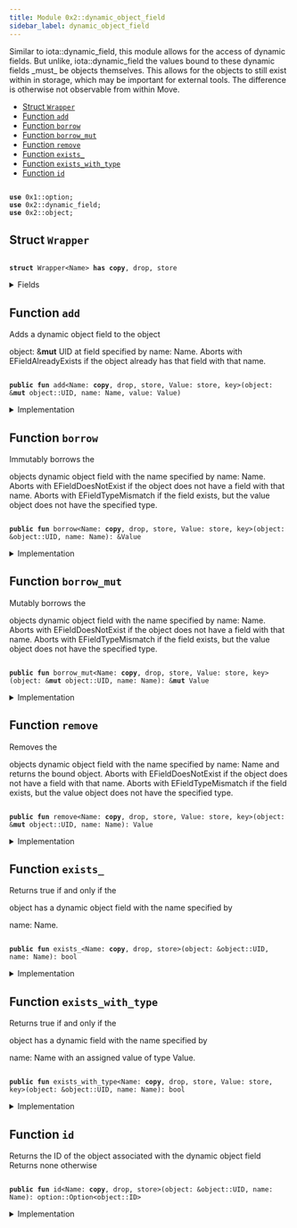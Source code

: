 ```yaml
---
title: Module 0x2::dynamic_object_field
sidebar_label: dynamic_object_field
---
```


<Link id="0x2_dynamic_object_field"/>
Similar to 
iota::dynamic_field, this module allows for the access of dynamic fields. But
unlike, 
iota::dynamic_field the values bound to these dynamic fields _must_ be objects
themselves. This allows for the objects to still exist within in storage, which may be important
for external tools. The difference is otherwise not observable from within Move.


-  [Struct `Wrapper`](#0x2_dynamic_object_field_Wrapper)
-  [Function `add`](#0x2_dynamic_object_field_add)
-  [Function `borrow`](#0x2_dynamic_object_field_borrow)
-  [Function `borrow_mut`](#0x2_dynamic_object_field_borrow_mut)
-  [Function `remove`](#0x2_dynamic_object_field_remove)
-  [Function `exists_`](#0x2_dynamic_object_field_exists_)
-  [Function `exists_with_type`](#0x2_dynamic_object_field_exists_with_type)
-  [Function `id`](#0x2_dynamic_object_field_id)


<pre><code>
<b>use</b> <Link to="../move-stdlib/option#0x1_option">0x1::option</Link>;
<b>use</b> <Link to="../iota-framework/dynamic_field#0x2_dynamic_field">0x2::dynamic_field</Link>;
<b>use</b> <Link to="../iota-framework/object#0x2_object">0x2::object</Link>;
</code></pre>



<Link id="0x2_dynamic_object_field_Wrapper"></Link>

## Struct `Wrapper`



<pre><code>
<b>struct</b> <Link to="../iota-framework/dynamic_object_field#0x2_dynamic_object_field_Wrapper">Wrapper</Link>&lt;Name&gt; <b>has</b> <b>copy</b>, drop, store
</code></pre>



<details>
<summary>Fields</summary>


<dl>
<dt>

name: Name
</dt>
<dd>

</dd>
</dl>


</details>

<Link id="0x2_dynamic_object_field_add"></Link>

## Function `add`

Adds a dynamic object field to the object 
<Link to="../iota-framework/object#0x2_object">object</Link>: &<b>mut</b> UID at field specified by 
name: Name.
Aborts with 
EFieldAlreadyExists if the object already has that field with that name.


<pre><code>
<b>public</b> <b>fun</b> <Link to="../iota-framework/dynamic_object_field#0x2_dynamic_object_field_add">add</Link>&lt;Name: <b>copy</b>, drop, store, Value: store, key&gt;(<Link to="../iota-framework/object#0x2_object">object</Link>: &<b>mut</b> <Link to="../iota-framework/object#0x2_object_UID">object::UID</Link>, name: Name, value: Value)
</code></pre>



<details>
<summary>Implementation</summary>


<pre><code>
<b>public</b> <b>fun</b> <Link to="../iota-framework/dynamic_object_field#0x2_dynamic_object_field_add">add</Link>&lt;Name: <b>copy</b> + drop + store, Value: key + store&gt;(
    // we <b>use</b> &<b>mut</b> UID in several spots for access control
    <Link to="../iota-framework/object#0x2_object">object</Link>: &<b>mut</b> UID,
    name: Name,
    value: Value,
) \{
    <b>let</b> key = <Link to="../iota-framework/dynamic_object_field#0x2_dynamic_object_field_Wrapper">Wrapper</Link> \{ name };
    <b>let</b> id = <Link to="../iota-framework/object#0x2_object_id">object::id</Link>(&value);
    field::add(<Link to="../iota-framework/object#0x2_object">object</Link>, key, id);
    <b>let</b> (field, _) = field::field_info&lt;<Link to="../iota-framework/dynamic_object_field#0x2_dynamic_object_field_Wrapper">Wrapper</Link>&lt;Name&gt;&gt;(<Link to="../iota-framework/object#0x2_object">object</Link>, key);
    add_child_object(field.to_address(), value);
}
</code></pre>



</details>

<Link id="0x2_dynamic_object_field_borrow"></Link>

## Function `borrow`

Immutably borrows the 
<Link to="../iota-framework/object#0x2_object">object</Link>s dynamic object field with the name specified by 
name: Name.
Aborts with 
EFieldDoesNotExist if the object does not have a field with that name.
Aborts with 
EFieldTypeMismatch if the field exists, but the value object does not have the
specified type.


<pre><code>
<b>public</b> <b>fun</b> <Link to="../iota-framework/dynamic_object_field#0x2_dynamic_object_field_borrow">borrow</Link>&lt;Name: <b>copy</b>, drop, store, Value: store, key&gt;(<Link to="../iota-framework/object#0x2_object">object</Link>: &<Link to="../iota-framework/object#0x2_object_UID">object::UID</Link>, name: Name): &Value
</code></pre>



<details>
<summary>Implementation</summary>


<pre><code>
<b>public</b> <b>fun</b> <Link to="../iota-framework/dynamic_object_field#0x2_dynamic_object_field_borrow">borrow</Link>&lt;Name: <b>copy</b> + drop + store, Value: key + store&gt;(
    <Link to="../iota-framework/object#0x2_object">object</Link>: &UID,
    name: Name,
): &Value \{
    <b>let</b> key = <Link to="../iota-framework/dynamic_object_field#0x2_dynamic_object_field_Wrapper">Wrapper</Link> \{ name };
    <b>let</b> (field, value_id) = field::field_info&lt;<Link to="../iota-framework/dynamic_object_field#0x2_dynamic_object_field_Wrapper">Wrapper</Link>&lt;Name&gt;&gt;(<Link to="../iota-framework/object#0x2_object">object</Link>, key);
    borrow_child_object&lt;Value&gt;(field, value_id)
}
</code></pre>



</details>

<Link id="0x2_dynamic_object_field_borrow_mut"></Link>

## Function `borrow_mut`

Mutably borrows the 
<Link to="../iota-framework/object#0x2_object">object</Link>s dynamic object field with the name specified by 
name: Name.
Aborts with 
EFieldDoesNotExist if the object does not have a field with that name.
Aborts with 
EFieldTypeMismatch if the field exists, but the value object does not have the
specified type.


<pre><code>
<b>public</b> <b>fun</b> <Link to="../iota-framework/dynamic_object_field#0x2_dynamic_object_field_borrow_mut">borrow_mut</Link>&lt;Name: <b>copy</b>, drop, store, Value: store, key&gt;(<Link to="../iota-framework/object#0x2_object">object</Link>: &<b>mut</b> <Link to="../iota-framework/object#0x2_object_UID">object::UID</Link>, name: Name): &<b>mut</b> Value
</code></pre>



<details>
<summary>Implementation</summary>


<pre><code>
<b>public</b> <b>fun</b> <Link to="../iota-framework/dynamic_object_field#0x2_dynamic_object_field_borrow_mut">borrow_mut</Link>&lt;Name: <b>copy</b> + drop + store, Value: key + store&gt;(
    <Link to="../iota-framework/object#0x2_object">object</Link>: &<b>mut</b> UID,
    name: Name,
): &<b>mut</b> Value \{
    <b>let</b> key = <Link to="../iota-framework/dynamic_object_field#0x2_dynamic_object_field_Wrapper">Wrapper</Link> \{ name };
    <b>let</b> (field, value_id) = field::field_info_mut&lt;<Link to="../iota-framework/dynamic_object_field#0x2_dynamic_object_field_Wrapper">Wrapper</Link>&lt;Name&gt;&gt;(<Link to="../iota-framework/object#0x2_object">object</Link>, key);
    borrow_child_object_mut&lt;Value&gt;(field, value_id)
}
</code></pre>



</details>

<Link id="0x2_dynamic_object_field_remove"></Link>

## Function `remove`

Removes the 
<Link to="../iota-framework/object#0x2_object">object</Link>s dynamic object field with the name specified by 
name: Name and returns
the bound object.
Aborts with 
EFieldDoesNotExist if the object does not have a field with that name.
Aborts with 
EFieldTypeMismatch if the field exists, but the value object does not have the
specified type.


<pre><code>
<b>public</b> <b>fun</b> <Link to="../iota-framework/dynamic_object_field#0x2_dynamic_object_field_remove">remove</Link>&lt;Name: <b>copy</b>, drop, store, Value: store, key&gt;(<Link to="../iota-framework/object#0x2_object">object</Link>: &<b>mut</b> <Link to="../iota-framework/object#0x2_object_UID">object::UID</Link>, name: Name): Value
</code></pre>



<details>
<summary>Implementation</summary>


<pre><code>
<b>public</b> <b>fun</b> <Link to="../iota-framework/dynamic_object_field#0x2_dynamic_object_field_remove">remove</Link>&lt;Name: <b>copy</b> + drop + store, Value: key + store&gt;(
    <Link to="../iota-framework/object#0x2_object">object</Link>: &<b>mut</b> UID,
    name: Name,
): Value \{
    <b>let</b> key = <Link to="../iota-framework/dynamic_object_field#0x2_dynamic_object_field_Wrapper">Wrapper</Link> \{ name };
    <b>let</b> (field, value_id) = field::field_info&lt;<Link to="../iota-framework/dynamic_object_field#0x2_dynamic_object_field_Wrapper">Wrapper</Link>&lt;Name&gt;&gt;(<Link to="../iota-framework/object#0x2_object">object</Link>, key);
    <b>let</b> value = remove_child_object&lt;Value&gt;(field.to_address(), value_id);
    field::remove&lt;<Link to="../iota-framework/dynamic_object_field#0x2_dynamic_object_field_Wrapper">Wrapper</Link>&lt;Name&gt;, ID&gt;(<Link to="../iota-framework/object#0x2_object">object</Link>, key);
    value
}
</code></pre>



</details>

<Link id="0x2_dynamic_object_field_exists_"></Link>

## Function `exists_`

Returns true if and only if the 
<Link to="../iota-framework/object#0x2_object">object</Link> has a dynamic object field with the name specified by

name: Name.


<pre><code>
<b>public</b> <b>fun</b> <Link to="../iota-framework/dynamic_object_field#0x2_dynamic_object_field_exists_">exists_</Link>&lt;Name: <b>copy</b>, drop, store&gt;(<Link to="../iota-framework/object#0x2_object">object</Link>: &<Link to="../iota-framework/object#0x2_object_UID">object::UID</Link>, name: Name): bool
</code></pre>



<details>
<summary>Implementation</summary>


<pre><code>
<b>public</b> <b>fun</b> <Link to="../iota-framework/dynamic_object_field#0x2_dynamic_object_field_exists_">exists_</Link>&lt;Name: <b>copy</b> + drop + store&gt;(
    <Link to="../iota-framework/object#0x2_object">object</Link>: &UID,
    name: Name,
): bool \{
    <b>let</b> key = <Link to="../iota-framework/dynamic_object_field#0x2_dynamic_object_field_Wrapper">Wrapper</Link> \{ name };
    field::exists_with_type&lt;<Link to="../iota-framework/dynamic_object_field#0x2_dynamic_object_field_Wrapper">Wrapper</Link>&lt;Name&gt;, ID&gt;(<Link to="../iota-framework/object#0x2_object">object</Link>, key)
}
</code></pre>



</details>

<Link id="0x2_dynamic_object_field_exists_with_type"></Link>

## Function `exists_with_type`

Returns true if and only if the 
<Link to="../iota-framework/object#0x2_object">object</Link> has a dynamic field with the name specified by

name: Name with an assigned value of type 
Value.


<pre><code>
<b>public</b> <b>fun</b> <Link to="../iota-framework/dynamic_object_field#0x2_dynamic_object_field_exists_with_type">exists_with_type</Link>&lt;Name: <b>copy</b>, drop, store, Value: store, key&gt;(<Link to="../iota-framework/object#0x2_object">object</Link>: &<Link to="../iota-framework/object#0x2_object_UID">object::UID</Link>, name: Name): bool
</code></pre>



<details>
<summary>Implementation</summary>


<pre><code>
<b>public</b> <b>fun</b> <Link to="../iota-framework/dynamic_object_field#0x2_dynamic_object_field_exists_with_type">exists_with_type</Link>&lt;Name: <b>copy</b> + drop + store, Value: key + store&gt;(
    <Link to="../iota-framework/object#0x2_object">object</Link>: &UID,
    name: Name,
): bool \{
    <b>let</b> key = <Link to="../iota-framework/dynamic_object_field#0x2_dynamic_object_field_Wrapper">Wrapper</Link> \{ name };
    <b>if</b> (!field::exists_with_type&lt;<Link to="../iota-framework/dynamic_object_field#0x2_dynamic_object_field_Wrapper">Wrapper</Link>&lt;Name&gt;, ID&gt;(<Link to="../iota-framework/object#0x2_object">object</Link>, key)) <b>return</b> <b>false</b>;
    <b>let</b> (field, value_id) = field::field_info&lt;<Link to="../iota-framework/dynamic_object_field#0x2_dynamic_object_field_Wrapper">Wrapper</Link>&lt;Name&gt;&gt;(<Link to="../iota-framework/object#0x2_object">object</Link>, key);
    field::has_child_object_with_ty&lt;Value&gt;(field.to_address(), value_id)
}
</code></pre>



</details>

<Link id="0x2_dynamic_object_field_id"></Link>

## Function `id`

Returns the ID of the object associated with the dynamic object field
Returns none otherwise


<pre><code>
<b>public</b> <b>fun</b> <Link to="../iota-framework/dynamic_object_field#0x2_dynamic_object_field_id">id</Link>&lt;Name: <b>copy</b>, drop, store&gt;(<Link to="../iota-framework/object#0x2_object">object</Link>: &<Link to="../iota-framework/object#0x2_object_UID">object::UID</Link>, name: Name): <Link to="../move-stdlib/option#0x1_option_Option">option::Option</Link>&lt;<Link to="../iota-framework/object#0x2_object_ID">object::ID</Link>&gt;
</code></pre>



<details>
<summary>Implementation</summary>


<pre><code>
<b>public</b> <b>fun</b> <Link to="../iota-framework/dynamic_object_field#0x2_dynamic_object_field_id">id</Link>&lt;Name: <b>copy</b> + drop + store&gt;(
    <Link to="../iota-framework/object#0x2_object">object</Link>: &UID,
    name: Name,
): Option&lt;ID&gt; \{
    <b>let</b> key = <Link to="../iota-framework/dynamic_object_field#0x2_dynamic_object_field_Wrapper">Wrapper</Link> \{ name };
    <b>if</b> (!field::exists_with_type&lt;<Link to="../iota-framework/dynamic_object_field#0x2_dynamic_object_field_Wrapper">Wrapper</Link>&lt;Name&gt;, ID&gt;(<Link to="../iota-framework/object#0x2_object">object</Link>, key)) <b>return</b> <Link to="../move-stdlib/option#0x1_option_none">option::none</Link>();
    <b>let</b> (_field, value_addr) = field::field_info&lt;<Link to="../iota-framework/dynamic_object_field#0x2_dynamic_object_field_Wrapper">Wrapper</Link>&lt;Name&gt;&gt;(<Link to="../iota-framework/object#0x2_object">object</Link>, key);
    <Link to="../move-stdlib/option#0x1_option_some">option::some</Link>(value_addr.to_id())
}
</code></pre>



</details>
